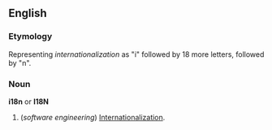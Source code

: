 ==English==
===Etymology===
Representing ''internationalization'' as "i" followed by 18 more letters, followed by "n".

===Noun===
'''i18n''' or '''I18N'''

#(''software engineering'') [[Internationalization]].